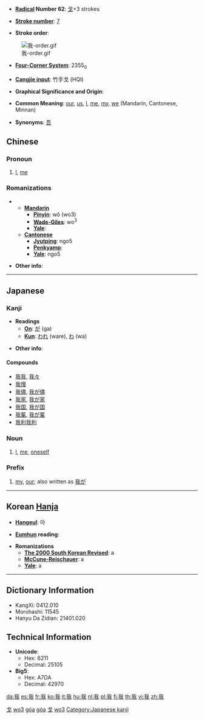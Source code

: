 {{zh-hanzi|{{zh-lookup|我}}}}
* '''[[Wiktionary:Chinese radical index| Radical]] Number 62''': [[Wiktionary:Chinese radical index 戈|戈]]+3 strokes

* '''[[Wiktionary:Chinese total strokes index|Stroke number]]''': [[Wiktionary:Chinese total strokes index 7|7]]

* '''Stroke order''': 
[[Image:我-order.gif]]

* '''[[Wiktionary:Chinese four corner index|Four-Corner System]]''': 2355<sub>0</sub>

* '''[[Wiktionary:Chinese Cangjie index|Cangjie input]]''': 竹手戈 (HQI)

* '''Graphical Significance and Origin''': 

* '''Common Meaning''': [[our]], [[us]], [[I]], [[me]], [[my]], [[we]] (Mandarin, Cantonese, Minnan)

* '''Synonyms''': [[吾]]

==Chinese==
{{zh-pinyin|wǒ|góa|ngo5}}
===Pronoun===
# [[I]], [[me]]

===Romanizations===
** '''[[Mandarin]]'''
*** '''[[Pinyin]]''': wǒ (wo3)
*** '''[[Wade-Giles]]''': wo<sup>3</sup>
*** '''[[Yale]]''': 
** '''[[Cantonese]]'''
*** '''[[Jyutping]]''': ngo5
*** '''[[Penkyamp]]''': 
*** '''[[Yale]]''': ngo5

* '''Other info''': 

----

==Japanese==
===Kanji===
* '''Readings'''
** '''[[On]]''': [[が]] (ga)
** '''[[Kun]]''': [[われ]] (ware), [[わ]] (wa)

* '''Other info''':  

====Compounds====
*[[我我]], [[我々]]
*[[我慢]]
*[[我儘]], [[我が儘]]
*[[我家]], [[我が家]]
*[[我国]], [[我が国]]
*[[我輩]], [[我が輩]]
*[[我利我利]]

===Noun===
{{ja-noun|k|hira=われ|rom=ware}}
#[[I]], [[me]], [[oneself]]

===Prefix===
{{ja-pos|k|prefix|hira=わが|rom=waga}}
#[[my]], [[our]]; also written as [[我が]]

----

== Korean [[Hanja]] ==

* '''[[Hangeul]]''': 아

* '''[[Eumhun]] reading''': 

* '''Romanizations'''
** '''[[The 2000 South Korean Revised Romanization|The 2000 South Korean Revised]]''': a
** '''[[McCune-Reischauer]]''': a
** '''[[Yale]]''': a

----

== Dictionary Information ==

* KangXi: 0412.010
* Morohashi: 11545
* Hanyu Da Zidian: 21401.020

== Technical Information ==

* '''Unicode''':
** Hex: 6211
** Decimal: 25105
* '''Big5''':
** Hex: A7DA
** Decimal: 42970

[[Category:zh-tw:Pronouns|戈]]
[[Category:zh-cn:Pronouns|wo3]]
[[Category:nan-tw:Pronouns|góa]]
[[Category:nan-cn:Pronouns|góa]]
[[Category:zh-tw:Beginning Mandarin|戈]]
[[Category:zh-cn:Beginning Mandarin|wo3]]
[[Category:Japanese kanji]]

[[da:我]]
[[es:我]]
[[fr:我]]
[[ko:我]]
[[it:我]]
[[hu:我]]
[[nl:我]]
[[pl:我]]
[[fi:我]]
[[th:我]]
[[vi:我]]
[[zh:我]]